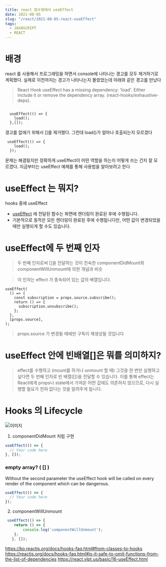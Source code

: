 ```yaml
---
title: react 함수형에서 useEffect
date: 2021-08-05
slug: "/react/2021-08-05-react-useEffect"
tags:
  - JAVASCRIPT
  - REACT
---
```


# 배경
react 를 사용해서 프로그래밍을 하면서 console에 나타나는 경고를 모두 제거하기로 계획했다.
실제로 이전까지는 경고가 나타나는지 몰랐었는데 아래와 같은 경고를 만났다

>React Hook useEffect has a missing dependency: 'load'. Either include it or remove the dependency array. (react-hooks/exhaustive-deps).
```

  useEffect(() => {
    load();
  },[]);

```
경고를 없애기 위해서  []를 제거했다.
그런데 load()가 얼마나 호출되는지 모르겠다

```
 useEffect(() => {
    load();
  });
```
문제는 해결됬지만 정확하게 useEffect이 어떤 역할을 하는지 어떻게 쓰는 건지 잘 모르겠다.
지금부터는 useEffect 예제를 통해 사용법을 알아보려고 한다


# useEffect 는 뭐지?

hooks 중에 useEffect

* [useEffect](https://ko.reactjs.org/docs/hooks-reference.html#useeffect) 에 전달된 함수는 화면에 렌더링이 완료된 후에 수행됩니다.
* 기본적으로 동작은 모든 렌더링이 완료된 후에 수행됩니다만, 어떤 값이 변경되었을 때만 실행되게 할 수도 있습니다.

# useEffect에 두 번째 인자
> 두 번째 인자로써 []을 전달하는 것이 친숙한 componentDidMount와 componentWillUnmount에 의한 개념과 비슷
 
> 이 인자는 effect 가 종속되어 있는 값의 배열입니다. 

```
useEffect(
  () => {
    const subscription = props.source.subscribe();
    return () => {
      subscription.unsubscribe();
    };
  },
  [props.source],
);

```
> props.source 가 변경될 때에만 구독이 재생성될 것입니다
>
# useEffect 안에 빈배열[]은 뭐를 의미하지?
> effect를 수행하고 (mount를 하거나 unmount 할 때) 그것을 한 번만 실행하고 싶다면 두 번째 인자로 빈 배열([])을 전달할 수 있습니다.
 이를 통해 effect는 React에게 props나 state에서 가져온 어떤 값에도 의존하지 않으므로, 다시 실행할 필요가 전혀 없다는 것을 알려주게 됩니다. 




# Hooks 의 Lifecycle
![이미지](https://i.stack.imgur.com/7q1jC.jpg)
1. componentDidMount 처럼 구현

``` javascript
useEffect(() => {
  // Your code here
}, []);
```

### empty array? ( [] )

Without the second parameter the useEffect hook will be called on every render of the component which can be dangerous.

``` javascript
useEffect(() => {
  // Your code here
});
```

2. componentWillUnmount

``` javascript
 useEffect(() => {
    return () => {
        console.log('componentWillUnmount');
    };
   }, []);
```

https://ko.reactjs.org/docs/hooks-faq.html#from-classes-to-hooks
https://reactjs.org/docs/hooks-faq.html#is-it-safe-to-omit-functions-from-the-list-of-dependencies
https://react.vlpt.us/basic/16-useEffect.html